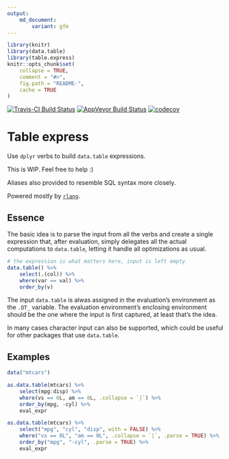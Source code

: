 ```yaml
---
output:
    md_document:
        variant: gfm
---
```


<!-- README.md is generated from README.Rmd. Please edit that file -->

```r
library(knitr)
library(data.table)
library(table.express)
knitr::opts_chunk$set(
    collapse = TRUE,
    comment = "#>",
    fig.path = "README-",
    cache = TRUE
)
```

[![Travis-CI Build Status](https://travis-ci.org/asardaes/table.express.svg?branch=master)](https://travis-ci.org/asardaes/table.express)
[![AppVeyor Build Status](https://ci.appveyor.com/api/projects/status/github/asardaes/table.express?branch=master&svg=true)](https://ci.appveyor.com/project/asardaes/table.express)
[![codecov](https://codecov.io/gh/asardaes/table.express/branch/master/graph/badge.svg)](https://codecov.io/gh/asardaes/table.express)


# Table express

Use `dplyr` verbs to build `data.table` expressions.

This is WIP. Feel free to help :)

Aliases also provided to resemble SQL syntax more closely.

Powered mostly by [`rlang`](http://cran.r-project.org/package=rlang).

## Essence

The basic idea is to parse the input from all the verbs and create a single expression that, after evaluation,
simply delegates all the actual computations to `data.table`,
letting it handle all optimizations as usual.

```r
# the expression is what matters here, input is left empty
data.table() %>%
    select(.(col)) %>%
    where(var == val) %>%
    order_by(v)
```

The input `data.table` is alwas assigned in the evaluation's environment as the `.DT_` variable.
The evaluation environment's enclosing environment should be the one where the input is first captured,
at least that's the idea.

In many cases character input can also be supported,
which could be useful for other packages that use `data.table`.

## Examples

```r
data("mtcars")

as.data.table(mtcars) %>%
    select(mpg:disp) %>%
    where(vs == 0L, am == 0L, .collapse = `|`) %>%
    order_by(mpg, -cyl) %>%
    eval_expr

as.data.table(mtcars) %>%
    select("mpg", "cyl", "disp", with = FALSE) %>%
    where("vs == 0L", "am == 0L", .collapse = `|`, .parse = TRUE) %>%
    order_by("mpg", "-cyl", .parse = TRUE) %>%
    eval_expr
```
